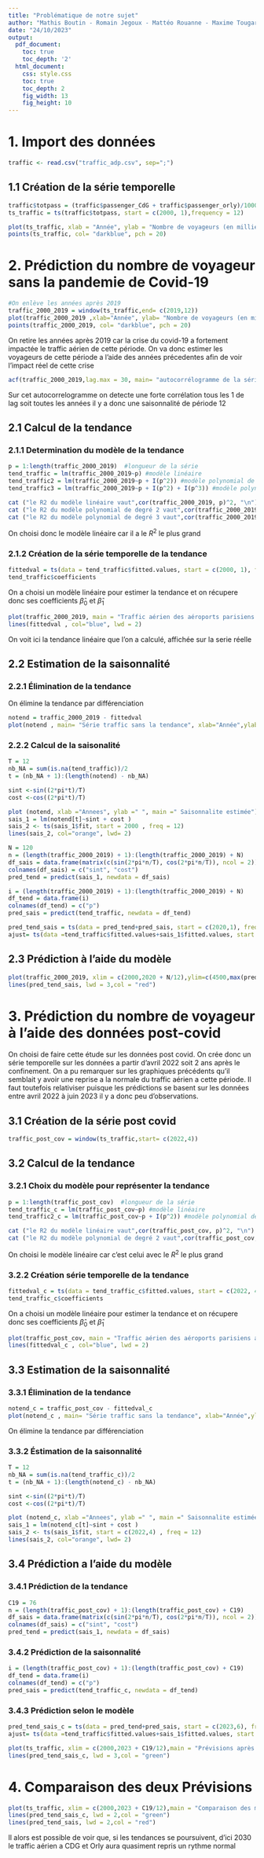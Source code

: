 ---
title: "Problématique de notre sujet"
author: "Mathis Boutin - Romain Jegoux - Mattéo Rouanne - Maxime Tougard"
date: "24/10/2023"
output:
  pdf_document:
    toc: true
    toc_depth: '2'
  html_document:
    css: style.css
    toc: true
    toc_depth: 2
    fig_width: 13
    fig_height: 10
---




# 1. Import des données

```{r warning=FALSE}
traffic <- read.csv("traffic_adp.csv", sep=";")
```


## 1.1 Création de la série temporelle
```{r warning=FALSE}
traffic$totpass = (traffic$passenger_CdG + traffic$passenger_orly)/1000
ts_traffic = ts(traffic$totpass, start = c(2000, 1),frequency = 12)

plot(ts_traffic, xlab = "Année", ylab = "Nombre de voyageurs (en milliers)", main = "Traffic aérien des aéroports parisiens par années")
points(ts_traffic, col= "darkblue", pch = 20)
```

# 2. Prédiction du nombre de voyageur sans la pandemie de Covid-19

```{r}
#On enlève les années après 2019
traffic_2000_2019 = window(ts_traffic,end= c(2019,12))
plot(traffic_2000_2019 ,xlab="Année", ylab= "Nombre de voyageurs (en milliers)", main = "Traffic aérien des aéroports parisiens jusqu'en 2019")
points(traffic_2000_2019, col= "darkblue", pch = 20)
```

On retire les années après 2019 car la crise du covid-19 a fortement impactée le traffic aérien de cette période. On va donc estimer les voyageurs de cette période a l'aide des années précedentes afin de voir l'impact réel de cette crise

```{r}
acf(traffic_2000_2019,lag.max = 30, main= "autocorrélogramme de la série" )
```

Sur cet autocorrelogramme on detecte une forte corrélation tous les 1 de lag soit toutes les années il y a donc une saisonnalité de période 12


## 2.1 Calcul de la tendance

### 2.1.1 Determination du modèle de la tendance 

```{r}
p = 1:length(traffic_2000_2019)  #longueur de la série
tend_traffic = lm(traffic_2000_2019~p) #modèle linéaire
tend_traffic2 = lm(traffic_2000_2019~p + I(p^2)) #modèle polynomial de degré 2
tend_traffic3 = lm(traffic_2000_2019~p + I(p^2) + I(p^3)) #modèle polynomial de degré 3

cat ("le R2 du modèle linéaire vaut",cor(traffic_2000_2019, p)^2, "\n") # R2 du modèle linéaire
cat ("le R2 du modèle polynomial de degré 2 vaut",cor(traffic_2000_2019, p + I(p^2))^2 , "\n")# R2 du modèle polynomial de degré 2
cat ("le R2 du modèle polynomial de degré 3 vaut",cor(traffic_2000_2019, p + I(p^2)  + I(p^3))^2, "\n" ) # R2 du modèle polynomial de degré 3

```

On choisi donc le modèle linéaire car il a le  $R^2$ le plus grand

### 2.1.2 Création de la série temporelle de la tendance
```{r}
fittedval = ts(data = tend_traffic$fitted.values, start = c(2000, 1), frequency = 12)
tend_traffic$coefficients
```

On a choisi un modèle linéaire pour estimer la tendance et on récupere donc ses coefficients $\hat \beta_0$ et $\hat \beta_1$



```{r}
plot(traffic_2000_2019, main = "Traffic aérien des aéroports parisiens jusqu'en 2019" , xlab= "Année", ylab ="Nombre de voyageurs (en milliers)" )
lines(fittedval , col="blue", lwd = 2)


```

On voit ici la tendance linéaire que l'on a calculé, affichée sur la serie réelle

## 2.2 Estimation de la saisonnalité

### 2.2.1 Élimination de la tendance


On élimine la tendance par différenciation 

```{r}
notend = traffic_2000_2019 - fittedval
plot(notend , main= "Série traffic sans la tendance", xlab="Année",ylab ="")
```

### 2.2.2 Calcul de la saisonalité

```{r}
T = 12
nb_NA = sum(is.na(tend_traffic))/2
t = (nb_NA + 1):(length(notend) - nb_NA)

sint <-sin((2*pi*t)/T)
cost <-cos((2*pi*t)/T)

plot (notend, xlab ="Annees", ylab =" ", main =" Saisonnalite estimée")
sais_1 = lm(notend[t]~sint + cost )
sais_2 <- ts(sais_1$fit, start = 2000 , freq = 12)
lines(sais_2, col="orange", lwd= 2)


```
```{r}
N = 120
n = (length(traffic_2000_2019) + 1):(length(traffic_2000_2019) + N)
df_sais = data.frame(matrix(c(sin(2*pi*n/T), cos(2*pi*n/T)), ncol = 2))
colnames(df_sais) = c("sint", "cost")
pred_tend = predict(sais_1, newdata = df_sais)
```

```{r}
i = (length(traffic_2000_2019) + 1):(length(traffic_2000_2019) + N)
df_tend = data.frame(i)
colnames(df_tend) = c("p")
pred_sais = predict(tend_traffic, newdata = df_tend)

pred_tend_sais = ts(data = pred_tend+pred_sais, start = c(2020,1), frequency = 12)
ajust= ts(data =tend_traffic$fitted.values+sais_1$fitted.values, start = c(2000,1), frequency = 12)
```

## 2.3 Prédiction à l'aide du modèle

```{r}
plot(traffic_2000_2019, xlim = c(2000,2020 + N/12),ylim=c(4500,max(pred_tend_sais)),main = "Prévisions après 2020",xlab="Année" ,ylab = "Nombre de voyageurs (en milliers)")
lines(pred_tend_sais, lwd = 3,col = "red")
```

# 3. Prédiction du nombre de voyageur à l'aide des données post-covid

On choisi de faire cette étude sur les données post covid. On crée donc un série temporelle sur les données a partir d'avril 2022 soit 2 ans après le confinement. On a pu remarquer sur les graphiques précédents qu'il semblait y avoir une reprise a la normale du traffic aérien a cette période. 
Il faut toutefois relativiser puisque les prédictions se basent sur les données entre avril 2022 à juin 2023 il y a donc peu d'observations.

## 3.1 Création de la série post covid
```{r}
traffic_post_cov = window(ts_traffic,start= c(2022,4))
```

## 3.2 Calcul de la tendance

### 3.2.1 Choix du modèle pour représenter la tendance 
```{r}
p = 1:length(traffic_post_cov)  #longueur de la série
tend_traffic_c = lm(traffic_post_cov~p) #modèle linéaire
tend_traffic2_c = lm(traffic_post_cov~p + I(p^2)) #modèle polynomial de degré 2

cat ("le R2 du modèle linéaire vaut",cor(traffic_post_cov, p)^2, "\n") # R2 du modèle linéaire
cat ("le R2 du modèle polynomial de degré 2 vaut",cor(traffic_post_cov, p + I(p^2))^2 , "\n")# R2 du modèle polynomial de degré 2

```

On choisi le modèle linéaire car c'est celui avec le $R^2$ le plus grand

### 3.2.2 Création série temporelle de la tendance
```{r}
fittedval_c = ts(data = tend_traffic_c$fitted.values, start = c(2022, 4), frequency = 12)
tend_traffic_c$coefficients
```

On a choisi un modèle linéaire pour estimer la tendance et on récupere donc ses coefficients $\hat \beta_0$ et $\hat \beta_1$


```{r}
plot(traffic_post_cov, main = "Traffic aérien des aéroports parisiens après le covid" , xlab= "Année", ylab ="Nombre de voyageurs (en milliers)" )
lines(fittedval_c , col="blue", lwd = 2)
```

## 3.3 Estimation de la saisonnalité

### 3.3.1 Élimination de la tendance
```{r}
notend_c = traffic_post_cov - fittedval_c
plot(notend_c , main= "Série traffic sans la tendance", xlab="Année",ylab ="")
```

On élimine la tendance par différenciation

### 3.3.2 Éstimation de la saisonnalité

```{r}
T = 12
nb_NA = sum(is.na(tend_traffic_c))/2
t = (nb_NA + 1):(length(notend_c) - nb_NA)

sint <-sin((2*pi*t)/T)
cost <-cos((2*pi*t)/T)

plot (notend_c, xlab ="Annees", ylab =" ", main =" Saisonnalite estimée")
sais_1 = lm(notend_c[t]~sint + cost )
sais_2 <- ts(sais_1$fit, start = c(2022,4) , freq = 12)
lines(sais_2, col="orange", lwd= 2)
```

## 3.4 Prédiction a l'aide du modèle

### 3.4.1 Prédiction de la tendance
```{r}
C19 = 76
n = (length(traffic_post_cov) + 1):(length(traffic_post_cov) + C19)
df_sais = data.frame(matrix(c(sin(2*pi*n/T), cos(2*pi*n/T)), ncol = 2))
colnames(df_sais) = c("sint", "cost")
pred_tend = predict(sais_1, newdata = df_sais)
```

### 3.4.2 Prédiction de la saisonnalité
```{r}
i = (length(traffic_post_cov) + 1):(length(traffic_post_cov) + C19)
df_tend = data.frame(i)
colnames(df_tend) = c("p")
pred_sais = predict(tend_traffic_c, newdata = df_tend)
```

### 3.4.3 Prédiction selon le modèle 
```{r}
pred_tend_sais_c = ts(data = pred_tend+pred_sais, start = c(2023,6), frequency = 12)
ajust= ts(data =tend_traffic$fitted.values+sais_1$fitted.values, start = c(2000,1), frequency = 12)

plot(ts_traffic, xlim = c(2000,2023 + C19/12),main = "Prévisions après 2020",xlab="Année" ,ylab = "Nombre de voyageurs (en milliers)")
lines(pred_tend_sais_c, lwd = 3,col = "green")
```


# 4. Comparaison des deux Prévisions 

```{r}
plot(ts_traffic, xlim = c(2000,2023 + C19/12),main = "Comparaison des modèles",xlab="Année" ,ylab = "Nombre de voyageurs (en milliers)")
lines(pred_tend_sais_c, lwd = 2,col = "green")
lines(pred_tend_sais, lwd = 2,col = "red")
```

Il alors est possible de voir que, si les tendances se poursuivent, d'ici 2030 le traffic aérien a CDG et Orly aura quasiment repris un rythme normal


